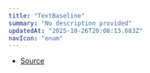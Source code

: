 ```yaml
---
title: "TextBaseline"
summary: "No description provided"
updatedAt: "2025-10-26T20:08:13.683Z"
navIcon: "enum"
---
```



<Table data={{ headers: [{"content":"Member","key":"member","sortable":true},{"content":"Type","key":"type","sortable":true}], rows: [["Alphabetic","'alphabetic'"],["Bottom","'bottom'"],["Hanging","'hanging'"],["Ideographic","'ideographic'"],["Middle","'middle'"],["Top","'top'"]] }} />


- [Source](https://github.com/NMMTY/LazyCanvas/blob/ba3e53b2fefc78794f94d50b21443818f2774649/packages/lazycanvas/src/types/enum.ts#L52)